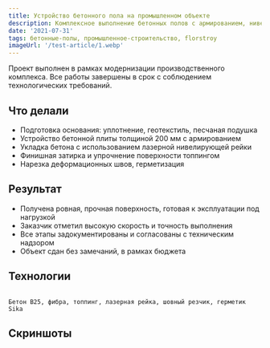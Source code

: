 ```yaml
---
title: Устройство бетонного пола на промышленном объекте
description: Комплексное выполнение бетонных полов с армированием, нивелировкой и финишной обработкой
date: '2021-07-31'
tags: бетонные-полы, промышленное-строительство, florstroy
imageUrl: '/test-article/1.webp'
---
```


<Quote>Проект выполнен в рамках модернизации производственного комплекса. Все работы завершены в срок с соблюдением технологических требований.</Quote>

## Что делали

- Подготовка основания: уплотнение, геотекстиль, песчаная подушка  
- Устройство бетонной плиты толщиной 200 мм с армированием  
- Укладка бетона с использованием лазерной нивелирующей рейки  
- Финишная затирка и упрочнение поверхности топпингом  
- Нарезка деформационных швов, герметизация  

## Результат

- Получена ровная, прочная поверхность, готовая к эксплуатации под нагрузкой  
- Заказчик отметил высокую скорость и точность выполнения  
- Все этапы задокументированы и согласованы с техническим надзором  
- Объект сдан без замечаний, в рамках бюджета  

## Технологии

<Code>
Бетон B25, фибра, топпинг, лазерная рейка, шовный резчик, герметик Sika
</Code>

## Скриншоты

<ArticleImage src="/test-article/1.webp" alt="Общий вид готового пола" />
<ArticleImage src="/test-article/2.webp" alt="Процесс укладки бетона" />
<ArticleImage src="/test-article/3.webp" alt="Финишная затирка с топпингом" />
